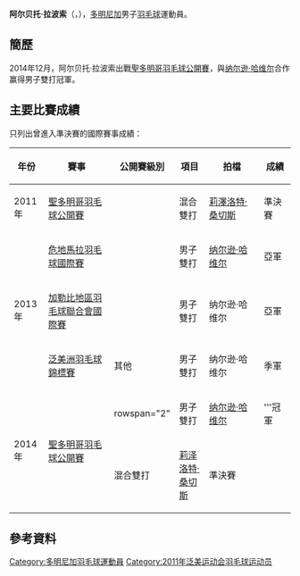 {{noteTA|G1=Badminton
|1=zh-cn:多米尼加; zh-tw:多明尼加; zh-hk:多明尼加;}}
{{Infobox 羽球選手
| playername              = 阿尔贝托·拉波索<br/>{{lang|es|Alberto Raposo}}
| image                   = 
| size                    = 
| caption                 = 
| birth_name              = 
| date_of_birth           = 
| place_of_birth          = 
| height                  = 
| weight                  = 
| event                   = 男子單打、男子雙打、混合雙打
| country                 = {{DOM}}
| years_started           = 
| handedness              = 
| coach                   = 
| highest_ranking         = 第93位（男雙-[[纳尔逊·哈维尔|哈维尔]]）
| date_of_highest_ranking = 2013年12月5日<ref name="highest-ranking">{{en}}[http://bwfcontent.tournamentsoftware.com/ranking/player.aspx?id=6087&player=116501 BWF World Ranking - Ranking of Alberto RAPOSO (63816)]</ref>
| current_ranking         = 沒有排名
| date_of_current_ranking = 
| played                  = 18勝–34負（男單）<br/>26勝–35負（男雙）<br/>18勝–24負（混雙）
| titles                  = 
| bwf_profile             = C48D6F72-BD97-4B4B-90BB-249E977D75F8
| bwf_id                  = 63816
| updated                 = 2017年2月11日
}}
{{MedalTableTop}}
{{MedalSport | 男子[[羽毛球|羽毛球]]}}
{{MedalCountry | {{DOM}}}}
{{MedalCompetition | [[泛美洲羽毛球錦標賽|泛美洲羽毛球錦標賽]]}}
{{MedalBronze| [[2013年泛美洲羽毛球錦標賽|2013年 聖多明哥]] | 男子雙打 }}
{{MedalBottom}}
'''阿尔贝托·拉波索'''（{{lang-es|'''Alberto Raposo'''}}，{{bd|1987年|11月16日||}}），[[多明尼加|多明尼加]]男子[[羽毛球|羽毛球]]運動員。

==簡歷==
2014年12月，阿尔贝托·拉波索出戰[[2014年聖多明哥羽毛球公開賽|聖多明哥羽毛球公開賽]]，與[[纳尔逊·哈维尔|纳尔逊·哈维尔]]合作赢得男子雙打冠軍。

==主要比賽成績==
只列出曾進入準決賽的國際賽事成績：
{| class=wikitable style="text-align:center; font-size:small;" 
!width="50"|年份
!width="190"|賽事
!width="80"|公開賽級別
!width="60"|項目
!width="150"|拍檔
!width="50"|成績
|-
!rowspan="1"|2011年
|[[2011年聖多明哥羽毛球公開賽|聖多明哥羽毛球公開賽]]
|{{BWFIS}}
|混合雙打
|[[莉澤洛特·桑切斯|莉澤洛特·桑切斯]]
|bgcolor="#b8860b"|準決賽
|-
!rowspan="3"|2013年
|[[2013年危地馬拉羽毛球國際賽|危地馬拉羽毛球國際賽]]
|{{BWFIS}}
|男子雙打
|[[纳尔逊·哈维尔|纳尔逊·哈维尔]]
|bgcolor="silver"|亞軍
|-
|[[2013年加勒比地區羽毛球聯合會國際賽|加勒比地區羽毛球聯合會國際賽]]
|{{BWFFS}}
|男子雙打
|纳尔逊·哈维尔
|bgcolor="silver"|亞軍
|-
|[[2013年泛美洲羽毛球錦標賽|泛美洲羽毛球錦標賽]]
|其他
|男子雙打
|纳尔逊·哈维尔
|bgcolor="#b8860b"|季軍
|-
!rowspan="2"|2014年
|rowspan="2"|[[2014年聖多明哥羽毛球公開賽|聖多明哥羽毛球公開賽]]
|rowspan="2" {{BWFIS}}
|男子雙打
|[[纳尔逊·哈维尔|纳尔逊·哈维尔]]
|bgcolor="gold"|'''冠軍
|-
|混合雙打
|[[莉泽洛特·桑切斯|莉泽洛特·桑切斯]]
|bgcolor="#b8860b"|準決賽
|}
{{BWF賽事級別索引}}

==參考資料==
{{Reflist}}

{{DEFAULTSORT:Raposo, Alberto}}
[[Category:多明尼加羽毛球運動員|Category:多明尼加羽毛球運動員]]
[[Category:2011年泛美运动会羽毛球运动员|Category:2011年泛美运动会羽毛球运动员]]